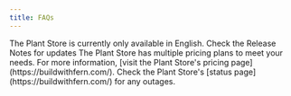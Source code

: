 ```yaml
---
title: FAQs
---
```


<AccordionGroup>
<Accordion title="Is the Plant Store available in my language?">
The Plant Store is currently only available in English. Check the Release Notes for updates
</Accordion>
<Accordion title="How much does it cost to use the Plant Store?">
The Plant Store has multiple pricing plans to meet your needs. For more information, [visit the Plant Store's pricing page](https://buildwithfern.com/). 
</Accordion>
<Accordion title="Why is my Plant Store not working?">
Check the Plant Store's [status page](https://buildwithfern.com/) for any outages. 
</Accordion>
</AccordionGroup>